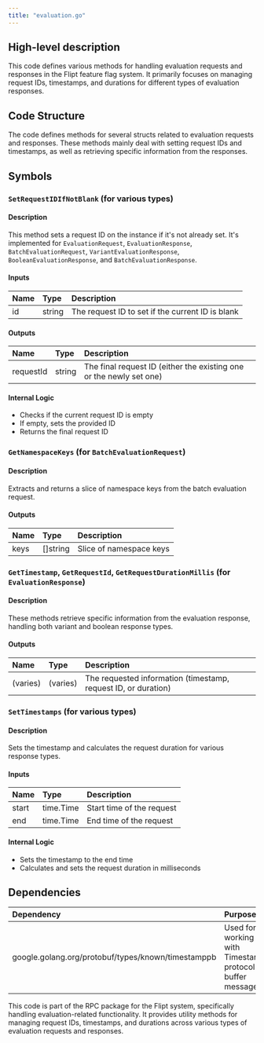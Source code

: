 ```yaml
---
title: "evaluation.go"
---
```


## High-level description
This code defines various methods for handling evaluation requests and responses in the Flipt feature flag system. It primarily focuses on managing request IDs, timestamps, and durations for different types of evaluation responses.

## Code Structure
The code defines methods for several structs related to evaluation requests and responses. These methods mainly deal with setting request IDs and timestamps, as well as retrieving specific information from the responses.

## Symbols

### `SetRequestIDIfNotBlank` (for various types)
#### Description
This method sets a request ID on the instance if it's not already set. It's implemented for `EvaluationRequest`, `EvaluationResponse`, `BatchEvaluationRequest`, `VariantEvaluationResponse`, `BooleanEvaluationResponse`, and `BatchEvaluationResponse`.

#### Inputs
| Name | Type | Description |
|:-----|:-----|:------------|
| id | string | The request ID to set if the current ID is blank |

#### Outputs
| Name | Type | Description |
|:-----|:-----|:------------|
| requestId | string | The final request ID (either the existing one or the newly set one) |

#### Internal Logic
- Checks if the current request ID is empty
- If empty, sets the provided ID
- Returns the final request ID

### `GetNamespaceKeys` (for `BatchEvaluationRequest`)
#### Description
Extracts and returns a slice of namespace keys from the batch evaluation request.

#### Outputs
| Name | Type | Description |
|:-----|:-----|:------------|
| keys | []string | Slice of namespace keys |

### `GetTimestamp`, `GetRequestId`, `GetRequestDurationMillis` (for `EvaluationResponse`)
#### Description
These methods retrieve specific information from the evaluation response, handling both variant and boolean response types.

#### Outputs
| Name | Type | Description |
|:-----|:-----|:------------|
| (varies) | (varies) | The requested information (timestamp, request ID, or duration) |

### `SetTimestamps` (for various types)
#### Description
Sets the timestamp and calculates the request duration for various response types.

#### Inputs
| Name | Type | Description |
|:-----|:-----|:------------|
| start | time.Time | Start time of the request |
| end | time.Time | End time of the request |

#### Internal Logic
- Sets the timestamp to the end time
- Calculates and sets the request duration in milliseconds

## Dependencies
| Dependency | Purpose |
|:-----------|:--------|
| google.golang.org/protobuf/types/known/timestamppb | Used for working with Timestamp protocol buffer messages |

This code is part of the RPC package for the Flipt system, specifically handling evaluation-related functionality. It provides utility methods for managing request IDs, timestamps, and durations across various types of evaluation requests and responses.